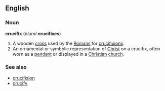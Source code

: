 ==English==
===Noun===
'''crucifix''' (''plural'' '''crucifixes''')

#A wooden [[cross]] used by the [[Roman]]s for [[crucifixion]]s.
#An ornamental or symbolic representation of [[Christ]] on a crucifix, often worn as a [[pendant]] or displayed in a [[Christian]] [[church]].

===See also===
*[[crucifixion]]
*[[crucify]]